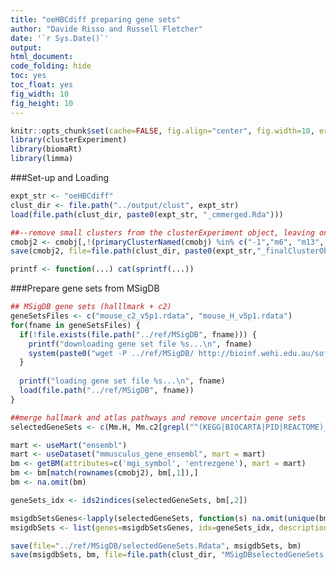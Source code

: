```yaml
---
title: "oeHBCdiff preparing gene sets"
author: "Davide Risso and Russell Fletcher"
date: '`r Sys.Date()`'
output:
html_document:
code_folding: hide
toc: yes
toc_float: yes
fig_width: 10
fig_height: 10
---
```

  
```r
knitr::opts_chunk$set(cache=FALSE, fig.align="center", fig.width=10, error=TRUE,message=TRUE, echo=TRUE, warning=TRUE,results="markup")
library(clusterExperiment)
library(biomaRt)
library(limma)
```

###Set-up and Loading
``` r

expt_str <- "oeHBCdiff"
clust_dir <- file.path("../output/clust", expt_str)
load(file.path(clust_dir, paste0(expt_str, "_cmmerged.Rda")))

##--remove small clusters from the clusterExperiment object, leaving only the clusters used in the lineage analysis by slingshot
cmobj2 <- cmobj[,!(primaryClusterNamed(cmobj) %in% c("-1","m6", "m13", "m16", "m17","m18"))]
save(cmobj2, file=file.path(clust_dir, paste0(expt_str,"_finalClusterObject.Rda")))

printf <- function(...) cat(sprintf(...))

```

###Prepare gene sets from MSigDB
```r

## MSigDB gene sets (halllmark + c2)
geneSetsFiles <- c("mouse_c2_v5p1.rdata", "mouse_H_v5p1.rdata")
for(fname in geneSetsFiles) {
  if(!file.exists(file.path("../ref/MSigDB", fname))) {
    printf("downloading gene set file %s...\n", fname)
    system(paste0("wget -P ../ref/MSigDB/ http://bioinf.wehi.edu.au/software/MSigDB/", fname))
  }
  
  printf("loading gene set file %s...\n", fname)
  load(file.path("../ref/MSigDB", fname))
}

##merge hallmark and atlas pathways and remove uncertain gene sets
selectedGeneSets <- c(Mm.H, Mm.c2[grepl("^(KEGG|BIOCARTA|PID|REACTOME)_", names(Mm.c2), perl=TRUE)])

mart <- useMart("ensembl")
mart <- useDataset("mmusculus_gene_ensembl", mart = mart)
bm <- getBM(attributes=c('mgi_symbol', 'entrezgene'), mart = mart)
bm <- bm[match(rownames(cmobj2), bm[,1]),]
bm <- na.omit(bm)

geneSets_idx <- ids2indices(selectedGeneSets, bm[,2])

msigdbSetsGenes<-lapply(selectedGeneSets, function(s) na.omit(unique(bm[bm[,2] %in% s,1])))
msigdbSets <- list(genes=msigdbSetsGenes, idx=geneSets_idx, description="MSigDB")

save(file="../ref/MSigDB/selectedGeneSets.Rdata", msigdbSets, bm)
save(msigdbSets, bm, file=file.path(clust_dir, "MSigDBselectedGeneSets.Rdata"))

```